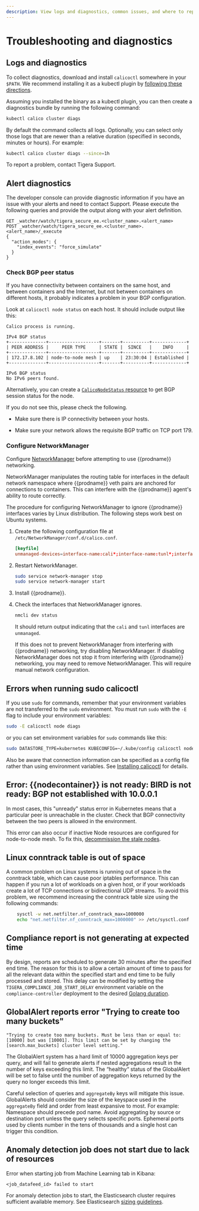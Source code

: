 ```yaml
---
description: View logs and diagnostics, common issues, and where to report issues in github.
---
```


# Troubleshooting and diagnostics

## Logs and diagnostics

To collect diagnostics, download and install `calicoctl` somewhere in your `$PATH`. We recommend installing it as a kubectl plugin by [following these directions](../clis/calicoctl/install.mdx#install-calicoctl-as-a-kubectl-plugin-on-a-single-host).

Assuming you installed the binary as a kubectl plugin, you can then create a diagnostics bundle by running the following command:

```bash
kubectl calico cluster diags
```

By default the command collects all logs. Optionally, you can select only those logs that are newer than a relative duration (specified in seconds, minutes or hours). For example:

```bash
kubectl calico cluster diags --since=1h
```

To report a problem, contact Tigera Support.

## Alert diagnostics

The developer console can provide diagnostic information if you
have an issue with your alerts and need to contact Support. Please
execute the following queries and provide the output along with your
alert definition.

```
GET _watcher/watch/tigera_secure_ee.<cluster_name>.<alert_name>
POST _watcher/watch/tigera_secure_ee.<cluster_name>.<alert_name>/_execute
{
  "action_modes": {
    "index_events": "force_simulate"
  }
}
```

### Check BGP peer status

If you have connectivity between containers on the same host, and between
containers and the Internet, but not between containers on different hosts, it
probably indicates a problem in your BGP configuration.

Look at `calicoctl node status` on each host. It should include output like this:

```
Calico process is running.

IPv4 BGP status
+--------------+-------------------+-------+----------+-------------+
| PEER ADDRESS |     PEER TYPE     | STATE |  SINCE   |    INFO     |
+--------------+-------------------+-------+----------+-------------+
| 172.17.8.102 | node-to-node mesh | up    | 23:30:04 | Established |
+--------------+-------------------+-------+----------+-------------+

IPv6 BGP status
No IPv6 peers found.
```

Alternatively, you can create a [`CalicoNodeStatus` resource](../../reference/resources/caliconodestatus.mdx) to get BGP session status for the node.

If you do not see this, please check the following.

- Make sure there is IP connectivity between your hosts.

- Make sure your network allows the requisite BGP traffic on TCP port 179.

### Configure NetworkManager

Configure [NetworkManager](https://help.ubuntu.com/community/NetworkManager) before
attempting to use {{prodname}} networking.

NetworkManager manipulates the routing table for interfaces in the default network
namespace where {{prodname}} veth pairs are anchored for connections to containers.
This can interfere with the {{prodname}} agent's ability to route correctly.

The procedure for configuring NetworkManager to ignore {{prodname}} interfaces
varies by Linux distribution. The following steps work best on Ubuntu systems.

1. Create the following configuration file at `/etc/NetworkManager/conf.d/calico.conf`.

   ```conf
   [keyfile]
   unmanaged-devices=interface-name:cali*;interface-name:tunl*;interface-name:vxlan.calico;interface-name:vxlan-v6.calico;interface-name:wireguard.cali;interface-name:wg-v6.cali
   ```

1. Restart NetworkManager.

   ```bash
   sudo service network-manager stop
   sudo service network-manager start
   ```

1. Install {{prodname}}.

1. Check the interfaces that NetworkManager ignores.

   ```bash
   nmcli dev status
   ```

   It should return output indicating that the `cali` and `tunl` interfaces
   are `unmanaged`.

   If this does not to prevent NetworkManager from interfering with {{prodname}} networking, try disabling NetworkManager. If disabling NetworkManager does not stop it from interfering with {{prodname}} networking, you may need to remove NetworkManager. This will require manual network configuration.

## Errors when running sudo calicoctl

If you use `sudo` for commands, remember that your environment variables are not transferred to the `sudo` environment. You must run `sudo` with the `-E` flag to include your environment variables:

```bash
sudo -E calicoctl node diags
```

or you can set environment variables for `sudo` commands like this:

```bash
sudo DATASTORE_TYPE=kubernetes KUBECONFIG=~/.kube/config calicoctl node run
```

Also be aware that connection information can be specified as a config file rather than using environment variables. See [Installing calicoctl](../clis/calicoctl/install.mdx)
for details.

## Error: {{nodecontainer}} is not ready: BIRD is not ready: BGP not established with 10.0.0.1

In most cases, this "unready" status error in Kubernetes means that a particular peer is unreachable in the cluster. Check that BGP connectivity between the two peers is allowed in the environment.

This error can also occur if inactive Node resources are configured for node-to-node mesh. To fix this, [decommission the stale nodes](../decommissioning-a-node.mdx).

## Linux conntrack table is out of space

A common problem on Linux systems is running out of space in the conntrack table, which can cause poor iptables performance. This can
happen if you run a lot of workloads on a given host, or if your workloads create a lot of TCP connections or bidirectional UDP streams. To avoid this problem, we recommend increasing the conntrack table size using the following commands:

```bash
    sysctl -w net.netfilter.nf_conntrack_max=1000000
    echo "net.netfilter.nf_conntrack_max=1000000" >> /etc/sysctl.conf
```
## Compliance report is not generating at expected time

By design, reports are scheduled to generate 30 minutes after the specified end time. The reason for this is to allow a certain amount of
time to pass for all the relevant data within the specified start and end time to be fully processed and stored. This delay can be modified
by setting the `TIGERA_COMPLIANCE_JOB_START_DELAY` environment variable on the `compliance-controller` deployment to the
desired [Golang duration](https://godoc.org/time#Duration).

## GlobalAlert reports error "Trying to create too many buckets"

```
"Trying to create too many buckets. Must be less than or equal to: [10000] but was [10001]. This limit can be set by changing the [search.max_buckets] cluster level setting."
```

The GlobalAlert system has a hard limit of 10000 aggregation keys per
query, and will fail to generate alerts if nested aggregations
result in the number of keys exceeding this limit. The “healthy“ status
of the GlobalAlert will be set to false until the number of aggregation
keys returned by the query no longer exceeds this limit.

Careful selection of queries and `aggregateBy` keys will mitigate this issue.
GlobalAlerts should consider the size of the keyspace used in the
`aggregateBy` field and order from least expansive to most. For example:
Namespace should precede pod name. Avoid aggregating by source or destination
port unless the query selects specific ports. Ephemeral ports used by clients
number in the tens of thousands and a single host can trigger this condition.

## Anomaly detection job does not start due to lack of resources

Error when starting job from Machine Learning tab in Kibana:

```
<job_datafeed_id> failed to start
```

For anomaly detection jobs to start, the Elasticsearch cluster requires sufficient available memory. See Elasticsearch [sizing guidelines](../logstorage/log-storage-recommendations.mdx).
